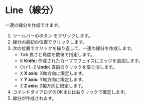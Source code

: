 

# Line（線分）

<Reference shortcut="Shift-A" command="Line" button="ツールバー" />

一連の線分を作成できます。

1. ツールバーのボタン <ButtonIcon type="button-line" /> をクリックします。
2. 線分の最初の位置でクリックします。
3. 次の位置でクリックを繰り返して、一連の線分を作成します。
    - <kbd>Tab</kbd> 長さと角度を数値で指定します。
    - <kbd>K</kbd> **Knife:** 作成されたカーブでフェイスにエッジを追加します。
    - <kbd>Ctrl-Z</kbd> **Undo:** 直前のクリックを取り消します。
    - <kbd>X</kbd> **X axis:** X軸方向に限定します。
    - <kbd>Y</kbd> **Y axis:** Y軸方向に限定します。
    - <kbd>Z</kbd> **Z axis:** Z軸方向に限定します。
4. コマンドダイアログのOKまたは右クリックで確定します。
5. 線分が作成されます。
